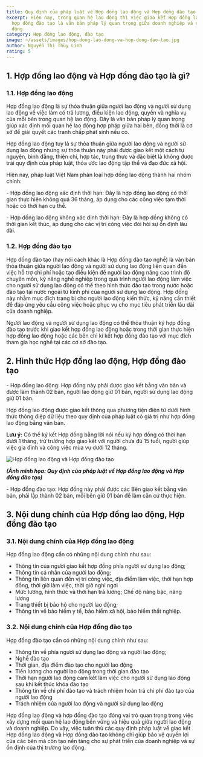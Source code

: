 ```yaml
---
title: Quy định của pháp luật về Hợp đồng lao động và Hợp đồng đào tạo
excerpt: Hiện nay, trong quan hệ lao động thì việc giao kết Hợp đồng lao động và
  hợp đồng đào tạo là văn bản pháp lý quan trọng giữa doanh nghiệp và người lao
  động.
category: Hợp đồng lao động, đào tạo
image: ~/assets/images/hop-dong-lao-dong-va-hop-dong-dao-tao.jpg
author: Nguyễn Thị Thùy Linh
rating: 5
---
```

##  1. Hợp đồng lao động và Hợp đồng đào tạo là gì?

### 1.1. Hợp đồng lao động

Hợp đồng lao động là sự thỏa thuận giữa người lao động và người sử dụng lao động về việc làm có trả lương, điều kiện lao động, quyền và nghĩa vụ của mỗi bên trong quan hệ lao động. Đây là văn bản pháp lý quan trọng giúp xác định mối quan hệ lao động hợp pháp giữa hai bên, đồng thời là cơ sở để giải quyết các tranh chấp phát sinh nếu có. 

Hợp đồng lao động tuy là sự thỏa thuận giữa người lao động và người sử dụng lao động nhưng sự thỏa thuận này phải được giao kết một cách tự nguyện, bình đẳng, thiện chí, hợp tác, trung thực và đặc biệt là không được trái quy định của pháp luật, thỏa ước lao động tập thể và đạo đức xã hội.

Hiện nay, pháp luật Việt Nam phân loại hợp đồng lao động thành hai nhóm chính:

\- Hợp đồng lao động xác định thời hạn: Đây là hợp đồng lao động có thời gian thực hiện không quá  36 tháng, áp dụng cho các công việc tạm thời hoặc có thời hạn cụ thể.

\- Hợp đồng lao động không xác định thời hạn: Đây là hợp đồng không có thời gian kết thúc, áp dụng cho các vị trí công việc đòi hỏi sự ổn định lâu dài.

### 1.2. Hợp đồng đào tạo

Hợp đồng đào tạo (hay nói cách khác là Hợp đồng đào tạo nghề) là văn bản thỏa thuận giữa người lao động và người sử dụng lao động liên quan đến việc hỗ trợ chi phí hoặc tạo điều kiện để người lao động nâng cao trình độ chuyên môn, kỹ năng nghề nghiệp trong quá trình người lao động làm việc cho người sử dụng lao động có thể theo hình thức đào tạo trong nước hoặc đào tạo tại nước ngoài từ kinh phí của người sử dụng lao động. Hợp đồng này nhằm mục đích trang bị cho người lao động kiến thức, kỹ năng cần thiết để đáp ứng yêu cầu công việc hoặc phục vụ cho mục tiêu phát triển lâu dài của doanh nghiệp. 

Người lao động và người sử dụng lao động có thể thỏa thuận ký hợp đồng đào tạo trước khi giao kết hợp đồng lao động hoặc trong thời gian thực hiện hợp đồng lao động hoặc các bên chỉ kí kết hợp đồng đào tạo với mục đích tham gia học nghề tại các cơ sở đào tạo.

## 2. Hình thức Hợp đồng lao động, Hợp đồng đào tạo

\- Hợp đồng lao động: Hợp đồng này phải được giao kết bằng văn bản và được làm thành 02 bản, người lao động giữ 01 bản, người sử dụng lao động giữ 01 bản.

Hợp đồng lao động được giao kết thông qua phương tiện điện tử dưới hình thức thông điệp dữ liệu theo quy định của pháp luật có giá trị như hợp đồng lao động bằng văn bản.

**Lưu ý:** Có thể ký kết Hợp đồng bằng lời nói nếu ký hợp đồng có thời hạn dưới 1 tháng, trừ trường hợp giao kết với người chưa đủ 15 tuổi, người giúp việc gia đình và công việc mùa vụ dưới 12 tháng.

![Hợp đồng lao động và Hợp đồng đào tạo](~/assets/images/hop-dong-lao-dong-va-hop-dong-dao-tao-yp.jpg "Hợp đồng lao động và Hợp đồng đào tạo")

***(Ảnh minh họa: Quy định của pháp luật về Hợp đồng lao động và Hợp đồng đào tạo)***

\- Hợp đồng đào tạo: Hợp đồng này phải được các Bên giao kết bằng văn bản, phải lập thành 02 bản, mỗi bên giữ 01 bản để làm căn cứ thực hiện.

## 3. Nội dung chính của Hợp đồng lao động, Hợp đồng đào tạo

### 3.1. Nội dung chính của Hợp đồng lao động

Hợp đồng lao động cần có những nội dung chính như sau:

* Thông tin của người giao kết hợp đồng phía người sư dụng lao động;
* Thông tin cá nhân của người lao động;
* Thông tin liên quan đến vị trí công việc, địa điểm làm việc, thời hạn hợp đồng, thời giờ làm việc, thời giờ nghỉ ngơi
* Mức lương, hình thức và thời hạn trả lương; Chế độ nâng bậc, nâng lương
* Trang thiết bị bảo hộ cho người lao động;
* Thông tin về bảo hiểm y tế, bảo hiểm xã hội, bảo hiểm thất nghiệp.

### 3.2. Nội dung chính của Hợp đồng đào tạo

Hợp đồng đào tạo cần có những nội dung chính như sau:

* Thông tin về phía người sử dụng lao động và người lao động;
* Nghề đào tạo
* Thời gian, địa điểm đào tạo cho người lao động 
* Tiền lương cho người lao động trong thời gian đào tạo
* Thời hạn người lao động cam kết làm việc cho người sử dụng lao động sau khi kết thúc khóa đào tạo
* Thông tin về chi phí đào tạo và trách nhiệm hoàn trả chi phí đào tạo của người lao động
* Trách nhiệm của người lao động và người sử dụng lao động

Hợp đồng lao động và hợp đồng đào tạo đóng vai trò quan trọng trong việc xây dựng mối quan hệ lao động bền vững và hiệu quả giữa người lao động và doanh nghiệp. Do vậy, việc tuân thủ các quy định pháp luật về giao kết Hợp đồng lao động và Hợp đồng đào tạo không chỉ giúp bảo vệ quyền lợi của các bên mà còn tạo nền tảng cho sự phát triển của doanh nghiệp và sự ổn định của thị trường lao động.
